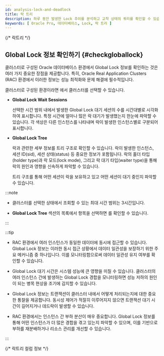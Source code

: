 ```yaml
---
id: analysis-lock-and-deadlock
title: 락 트리
description: 하루 동안 발생한 Lock 추이를 분석하고 교착 상태의 쿼리를 확인할 수 있습니다.
keywords: [ Oracle Pro, 데이터베이스, Lock, 락 트리 ]
---
```



<Analysislockdesc />

{/* 락트리 */}

<Dblocktreedesc />


<Dblocktreeusingbasic level={2} />

## Global Lock 정보 확인하기 {#checkgloballock}

클러스터로 구성된 Oracle 데이터베이스 환경에서 Global Lock 정보를 확인하는 것은 여러 가지 중요한 장점을 제공합니다. 특히, Oracle Real Application Clusters (RAC) 환경에서 이러한 정보는 성능 최적화와 문제 해결에 필수적입니다.

클러스터로 구성된 환경이라면 <Cmdname sid="instance" className="uitext" />에서 클러스터를 선택할 수 있습니다.

<ImgLang img="db-locktree-cluster-chart.png" desc="락 트리" />

* **Global Lock Wait Sessions**

  선택한 시간 범위 내에서 발생한 Global Lock 대기 세션의 수를 시간대별로 시각화하여 표시합니다. 특정 시간에 얼마나 많은 락 대기가 발생했는지 한눈에 파악할 수 있습니다. 각 색상은 다른 인스턴스를 나타내며 락이 발생한 인스턴스별로 구분되어 표시합니다.

* **Global Lock Tree**

  락과 관련한 세부 정보를 트리 구조로 확인할 수 있습니다. 락이 발생한 인스턴스, 세션 ID(<UI>sid</UI>), 세션 상태(<UI>status</UI>) 등 중요한 정보가 포함됩니다. 락의 홀더 타입(<UI>holder type</UI>)과 락 모드(<UI>lock mode</UI>), 그리고 락 대기 타입(<UI>waiter type</UI>)을 통해 락의 원인과 영향을 신속하게 파악할 수 있습니다.

  트리 구조를 통해 어떤 세션이 락을 보유하고 있고 어떤 세션이 대기 중인지 파악할 수 있습니다.

:::note

* 클러스터를 선택한 상태에서 조회할 수 있는 최대 시간 범위는 3시간입니다.

* **Global Lock Tree** 섹션의 목록에서 항목을 선택하면 <Cmdname sid="session_detail" className="uitext" />를 확인할 수 있습니다.

:::

:::tip

* RAC 환경에서 여러 인스턴스가 동일한 데이터에 동시에 접근할 수 있습니다. Global Lock 정보는 이러한 동시 접근 상황에서 데이터 일관성을 보장하기 위한 주요 메커니즘 중 하나입니다. 이를 모니터링함으로써 데이터 일관성 유지 여부를 확인할 수 있습니다.

* Global Lock 대기 시간은 시스템 성능에 큰 영향을 미칠 수 있습니다. 클러스터의 여러 인스턴스 간에 발생하는 Global Lock 경합을 모니터링하면 성능 저하의 원인이 되는 병목 현상을 조기에 감지할 수 있습니다. 

* Global Lock 정보는 트랜잭션이 클러스터 내에서 어떻게 처리되는지에 대한 중요한 통찰을 제공합니다. 동시성 제어가 적절히 이루어지지 않으면 트랜잭션 대기 시간이 길어지거나 데드락이 발생할 수 있습니다.

* RAC 환경에서는 인스턴스 간 부하 분산이 매우 중요합니다. Global Lock 정보를 통해 어떤 인스턴스가 더 많은 경합을 겪고 있는지 파악할 수 있으며, 이를 기반으로 부하를 재분배하거나 리소스 관리를 개선할 수 있습니다.

:::

{/* 락트리 컬럼 정보 */}

<Oraclecolumn level={2} />